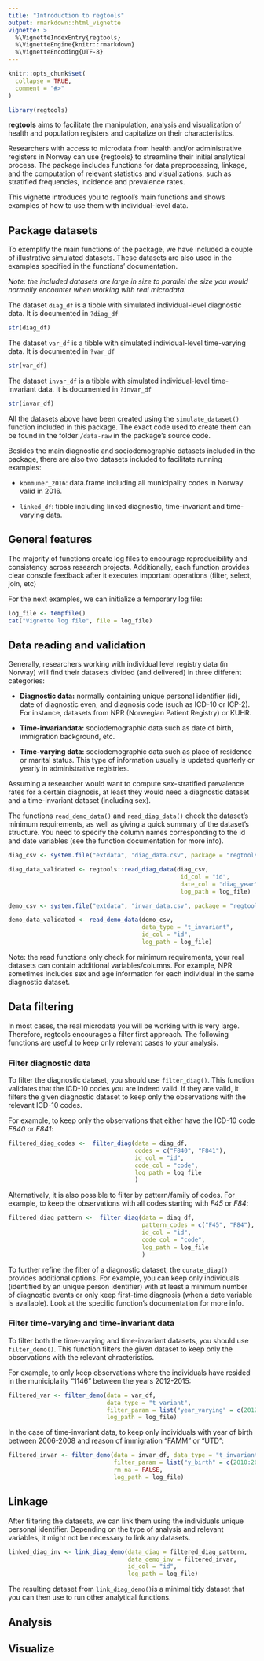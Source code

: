 ```yaml
---
title: "Introduction to regtools"
output: rmarkdown::html_vignette
vignette: >
  %\VignetteIndexEntry{regtools}
  %\VignetteEngine{knitr::rmarkdown}
  %\VignetteEncoding{UTF-8}
---
```


```r
knitr::opts_chunk$set(
  collapse = TRUE,
  comment = "#>"
)
```

```r
library(regtools)
```

**regtools** aims to facilitate the manipulation, analysis and visualization of health and population registers and capitalize on their characteristics.

Researchers with access to microdata from health and/or administrative registers in Norway can use {regtools} to streamline their initial analytical process. The package includes functions for data preprocessing, linkage, and the computation of relevant statistics and visualizations, such as stratified frequencies, incidence and prevalence rates.

This vignette introduces you to regtool's main functions and shows examples of how to use them with individual-level data.

## Package datasets

To exemplify the main functions of the package, we have included a couple of illustrative simulated datasets. These datasets are also used in the examples specified in the functions' documentation.

*Note: the included datasets are large in size to parallel the size you would normally encounter when working with real microdata.*

The dataset `diag_df` is a tibble with simulated individual-level diagnostic data. It is documented in `?diag_df`
```r
str(diag_df)
```


The dataset `var_df` is a tibble with simulated individual-level time-varying data. It is documented in `?var_df`

```r
str(var_df)
```

The dataset `invar_df` is a tibble with simulated individual-level time-invariant data. It is documented in `?invar_df`

```r
str(invar_df)
```

All the datasets above have been created using the `simulate_dataset()` function included in this package. The exact code used to create them can be found in the folder `/data-raw` in the package's source code.

Besides the main diagnostic and sociodemographic datasets included in the package, there are also two datasets included to facilitate running examples:

-    `kommuner_2016`: data.frame including all municipality codes in Norway valid in 2016.

-   `linked_df`: tibble including linked diagnostic, time-invariant and time-varying data.

## General features

The majority of functions create log files to encourage reproducibility and consistency across research projects. Additionally, each function provides clear console feedback after it executes important operations (filter, select, join, etc)

For the next examples, we can initialize a temporary log file: 

```r
log_file <- tempfile()
cat("Vignette log file", file = log_file)
```

## Data reading and validation

Generally, researchers working with individual level registry data (in Norway) will find their datasets divided (and delivered) in three different categories:

-   **Diagnostic data:** normally containing unique personal identifier (id), date of diagnostic even, and diagnosis code (such as ICD-10 or ICP-2). For instance, datasets from NPR (Norwegian Patient Registry) or KUHR.

-   **Time-invariandata:** sociodemographic data such as date of birth, immigration background, etc.

-   **Time-varying data:** sociodemographic data such as place of residence or marital status. This type of information usually is updated quarterly or yearly in administrative registries.

Assuming a researcher would want to compute sex-stratified prevalence rates for a certain diagnosis, at least they would need a diagnostic dataset and a time-invariant dataset (including sex).

The functions `read_demo_data()` and `read_diag_data()` check the dataset's minimum requirements, as well as giving a quick summary of the dataset's structure. You need to specify the column names corresponding to the id and date variables (see the function documentation for more info).


```r
diag_csv <- system.file("extdata", "diag_data.csv", package = "regtools")

diag_data_validated <- regtools::read_diag_data(diag_csv,
                                                 id_col = "id",
                                                 date_col = "diag_year",
                                                 log_path = log_file)
```

```r
demo_csv <- system.file("extdata", "invar_data.csv", package = "regtools")

demo_data_validated <- read_demo_data(demo_csv, 
                                      data_type = "t_invariant",
                                      id_col = "id", 
                                      log_path = log_file)
```

Note: the read functions only check for minimum requirements, your real datasets can contain additional variables/columns. For example, NPR sometimes includes sex and age information for each individual in the same diagnostic dataset. 

## Data filtering

In most cases, the real microdata you will be working with is very large. Therefore, regtools encourages a filter first approach. The following functions are useful to keep only relevant cases to your analysis. 

### Filter diagnostic data 

To filter the diagnostic dataset, you should use `filter_diag()`. This function validates that the ICD-10 codes you are indeed valid. If they are valid, it filters the given diagnostic dataset to keep only the observations with the relevant ICD-10 codes. 

For example, to keep only the observations that either have the ICD-10 code *F840* or *F841*: 

```r
filtered_diag_codes <-  filter_diag(data = diag_df,
                                    codes = c("F840", "F841"),
                                    id_col = "id",
                                    code_col = "code",
                                    log_path = log_file
                                    )

```

Alternatively, it is also possible to filter by pattern/family of codes. For example, to keep the observations with all codes starting with *F45* or *F84*: 

```r
filtered_diag_pattern <-  filter_diag(data = diag_df,
                                      pattern_codes = c("F45", "F84"),
                                      id_col = "id",
                                      code_col = "code",
                                      log_path = log_file
                                      )

```

To further refine the filter of a diagnostic dataset, the `curate_diag()` provides additional options. For example, you can keep only individuals (identified by an unique person identifier) with at least a minimum number of diagnostic events or only keep first-time diagnosis (when a date variable is available). Look at the specific function's documentation for more info.



### Filter time-varying and time-invariant data 

To filter both the time-varying and time-invariant datasets, you should use `filter_demo()`. This function filters the given dataset to keep only the observations with the relevant chracteristics. 

For example, to only keep observations where the individuals have resided in the municiplality "1146" between the years 2012-2015: 

```r
filtered_var <- filter_demo(data = var_df,
                            data_type = "t_variant",
                            filter_param = list("year_varying" = c(2012:2015), "varying_code" = c("1146")),
                            log_path = log_file)

```


In the case of time-invariant data, to keep only individuals with year of birth between 2006-2008 and reason of immigration "FAMM" or "UTD": 

```r
filtered_invar <- filter_demo(data = invar_df, data_type = "t_invariant",
                              filter_param = list("y_birth" = c(2010:2018), "innvandringsgrunn" = c("ARB","NRD", "UKJ")),
                              rm_na = FALSE,
                              log_path = log_file)

```

## Linkage

After filtering the datasets, we can link them using the individuals unique personal identifier. Depending on the type of analysis and relevant variables, it might not be necessary to link any datasets. 

```r
linked_diag_inv <- link_diag_demo(data_diag = filtered_diag_pattern,
                                  data_demo_inv = filtered_invar,
                                  id_col = "id",
                                  log_path = log_file)

```

The resulting dataset from `link_diag_demo()`is a minimal tidy dataset that you can then use to run other analytical functions. 

## Analysis


## Visualize 

